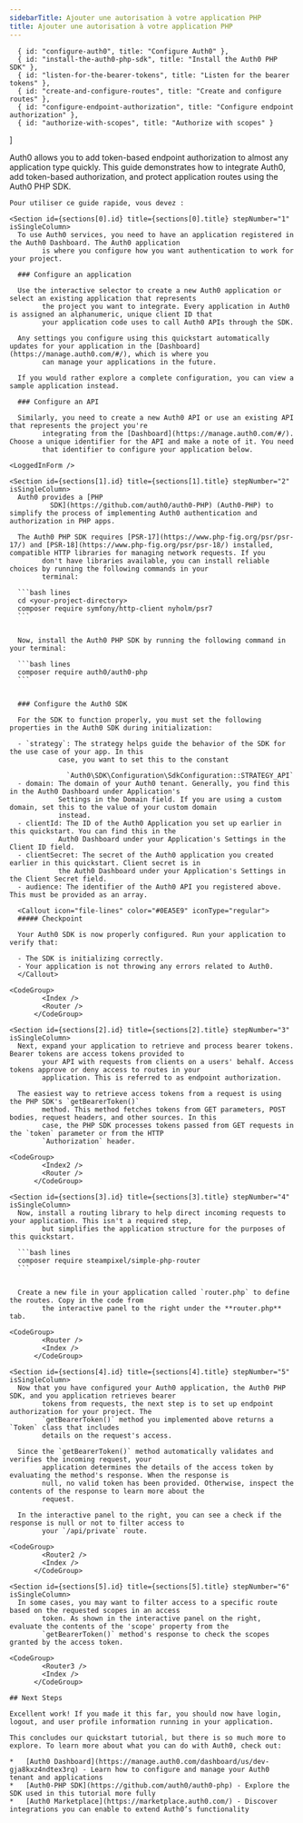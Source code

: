 ```yaml
---
sidebarTitle: Ajouter une autorisation à votre application PHP
title: Ajouter une autorisation à votre application PHP
---
```



      { id: "configure-auth0", title: "Configure Auth0" },
      { id: "install-the-auth0-php-sdk", title: "Install the Auth0 PHP SDK" },
      { id: "listen-for-the-bearer-tokens", title: "Listen for the bearer tokens" },
      { id: "create-and-configure-routes", title: "Create and configure routes" },
      { id: "configure-endpoint-authorization", title: "Configure endpoint authorization" },
      { id: "authorize-with-scopes", title: "Authorize with scopes" }
]

<Recipe isSingleColumn>
  <Content>
    Auth0 allows you to add token-based endpoint authorization to almost any application type quickly. This guide
        demonstrates how to integrate Auth0, add token-based authorization, and protect application routes using the Auth0
        PHP SDK.

    Pour utiliser ce guide rapide, vous devez :

    <Section id={sections[0].id} title={sections[0].title} stepNumber="1" isSingleColumn>
      To use Auth0 services, you need to have an application registered in the Auth0 Dashboard. The Auth0 application
            is where you configure how you want authentication to work for your project.

      ### Configure an application

      Use the interactive selector to create a new Auth0 application or select an existing application that represents
            the project you want to integrate. Every application in Auth0 is assigned an alphanumeric, unique client ID that
            your application code uses to call Auth0 APIs through the SDK.

      Any settings you configure using this quickstart automatically updates for your application in the [Dashboard](https://manage.auth0.com/#/), which is where you
            can manage your applications in the future.

      If you would rather explore a complete configuration, you can view a sample application instead.

      ### Configure an API

      Similarly, you need to create a new Auth0 API or use an existing API that represents the project you're
            integrating from the [Dashboard](https://manage.auth0.com/#/). Choose a unique identifier for the API and make a note of it. You need
            that identifier to configure your application below.
    
    <LoggedInForm />
</Section>

    <Section id={sections[1].id} title={sections[1].title} stepNumber="2" isSingleColumn>
      Auth0 provides a [PHP
              SDK](https://github.com/auth0/auth0-PHP) (Auth0-PHP) to simplify the process of implementing Auth0 authentication and authorization in PHP apps.

      The Auth0 PHP SDK requires [PSR-17](https://www.php-fig.org/psr/psr-17/) and [PSR-18](https://www.php-fig.org/psr/psr-18/) installed, compatible HTTP libraries for managing network requests. If you
            don't have libraries available, you can install reliable choices by running the following commands in your
            terminal:

      ```bash lines
      cd <your-project-directory>
      composer require symfony/http-client nyholm/psr7
      ```


      Now, install the Auth0 PHP SDK by running the following command in your terminal:

      ```bash lines
      composer require auth0/auth0-php
      ```


      ### Configure the Auth0 SDK

      For the SDK to function properly, you must set the following properties in the Auth0 SDK during initialization:

      - `strategy`: The strategy helps guide the behavior of the SDK for the use case of your app. In this
                case, you want to set this to the constant
                
                  `Auth0\SDK\Configuration\SdkConfiguration::STRATEGY_API`
      - domain: The domain of your Auth0 tenant. Generally, you find this in the Auth0 Dashboard under Application's
                Settings in the Domain field. If you are using a custom domain, set this to the value of your custom domain
                instead.
      - clientId: The ID of the Auth0 Application you set up earlier in this quickstart. You can find this in the
                Auth0 Dashboard under your Application's Settings in the Client ID field.
      - clientSecret: The secret of the Auth0 application you created earlier in this quickstart. Client secret is in
                the Auth0 Dashboard under your Application's Settings in the Client Secret field.
      - audience: The identifier of the Auth0 API you registered above. This must be provided as an array.

      <Callout icon="file-lines" color="#0EA5E9" iconType="regular">
      ##### Checkpoint

      Your Auth0 SDK is now properly configured. Run your application to verify that:

      - The SDK is initializing correctly.
      - Your application is not throwing any errors related to Auth0.
      </Callout>
    
    <CodeGroup>
            <Index />
            <Router />
          </CodeGroup>
</Section>

    <Section id={sections[2].id} title={sections[2].title} stepNumber="3" isSingleColumn>
      Next, expand your application to retrieve and process bearer tokens. Bearer tokens are access tokens provided to
            your API with requests from clients on a users' behalf. Access tokens approve or deny access to routes in your
            application. This is referred to as endpoint authorization.

      The easiest way to retrieve access tokens from a request is using the PHP SDK's `getBearerToken()`
            method. This method fetches tokens from GET parameters, POST bodies, request headers, and other sources. In this
            case, the PHP SDK processes tokens passed from GET requests in the `token` parameter or from the HTTP
            `Authorization` header.
    
    <CodeGroup>
            <Index2 />
            <Router />
          </CodeGroup>
</Section>

    <Section id={sections[3].id} title={sections[3].title} stepNumber="4" isSingleColumn>
      Now, install a routing library to help direct incoming requests to your application. This isn't a required step,
            but simplifies the application structure for the purposes of this quickstart.

      ```bash lines
      composer require steampixel/simple-php-router
      ```


      Create a new file in your application called `router.php` to define the routes. Copy in the code from
            the interactive panel to the right under the **router.php** tab.
    
    <CodeGroup>
            <Router />
            <Index />
          </CodeGroup>
</Section>

    <Section id={sections[4].id} title={sections[4].title} stepNumber="5" isSingleColumn>
      Now that you have configured your Auth0 application, the Auth0 PHP SDK, and you application retrieves bearer
            tokens from requests, the next step is to set up endpoint authorization for your project. The
            `getBearerToken()` method you implemented above returns a `Token` class that includes
            details on the request's access.

      Since the `getBearerToken()` method automatically validates and verifies the incoming request, your
            application determines the details of the access token by evaluating the method's response. When the response is
            null, no valid token has been provided. Otherwise, inspect the contents of the response to learn more about the
            request.

      In the interactive panel to the right, you can see a check if the response is null or not to filter access to
            your `/api/private` route.
    
    <CodeGroup>
            <Router2 />
            <Index />
          </CodeGroup>
</Section>

    <Section id={sections[5].id} title={sections[5].title} stepNumber="6" isSingleColumn>
      In some cases, you may want to filter access to a specific route based on the requested scopes in an access
            token. As shown in the interactive panel on the right, evaluate the contents of the 'scope' property from the
            `getBearerToken()` method's response to check the scopes granted by the access token.
    
    <CodeGroup>
            <Router3 />
            <Index />
          </CodeGroup>
</Section>

    ## Next Steps

    Excellent work! If you made it this far, you should now have login, logout, and user profile information running in your application.

    This concludes our quickstart tutorial, but there is so much more to explore. To learn more about what you can do with Auth0, check out:

    *   [Auth0 Dashboard](https://manage.auth0.com/dashboard/us/dev-gja8kxz4ndtex3rq) - Learn how to configure and manage your Auth0 tenant and applications
    *   [Auth0-PHP SDK](https://github.com/auth0/auth0-php) - Explore the SDK used in this tutorial more fully
    *   [Auth0 Marketplace](https://marketplace.auth0.com/) - Discover integrations you can enable to extend Auth0’s functionality
  </Content>

  
</Recipe>
